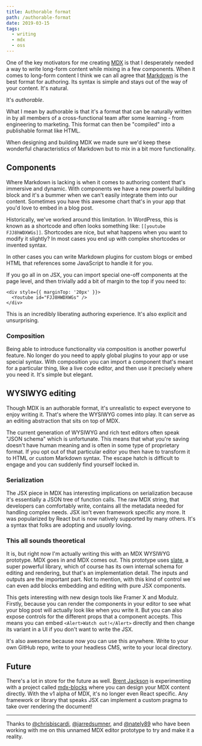 ```yaml
---
title: Authorable format
path: /authorable-format
date: 2019-03-15
tags:
  - writing
  - mdx
  - oss
---
```


One of the key motivators for me creating [MDX](https://mdxjs.com) is that I desperately needed a way to write long-form content while mixing in a few components. When it comes to long-form content I think we can all agree that [Markdown](https://daringfireball.net/projects/markdown/) is the best format for authoring. Its syntax is simple and stays out of the way of your content. It's natural.

It's _authorable_.

What I mean by authorable is that it's a format that can be naturally written in by all members of a cross-functional team after some learning - from engineering to marketing. This format can then be "compiled" into a publishable format like HTML.

When designing and building MDX we made sure we'd keep these wonderful characteristics of Markdown but to mix in a bit more functionality.

## Components

Where Markdown is lacking is when it comes to authoring content that's immersive and dynamic. With components we have a new powerful building block and it's a bummer when we can't easily integrate them into our content. Sometimes you have this awesome chart that's in your app that you'd love to embed in a blog post.

Historically, we've worked around this limitation. In WordPress, this is known as a shortcode and often looks something like: `[[youtube FJJ8hWDXWGs]]`.  Shortcodes are nice, but what happens when you want to modify it slightly? In most cases you end up with complex shortcodes or invented syntax.

In other cases you can write Markdown plugins for custom blogs or embed HTML that references some JavaScript to handle it for you.

If you go all in on JSX, you can import special one-off components at the page level, and then trivially add a bit of margin to the top if you need to:

```
<div style={{ marginTop: '20px' }}>
  <Youtube id="FJJ8HWDXWGs" />
</div>
```

This is an incredibly liberating authoring experience. It's also explicit and unsurprising.

### Composition

Being able to introduce functionality via composition is another powerful feature. No longer do you need to apply global plugins to your app or use special syntax. With composition you can import a component that's meant for a particular thing, like a live code editor, and then use it precisely where you need it. It's simple but elegant.

## WYSIWYG editing

Though MDX is an authorable format, it's unrealistic to expect everyone to enjoy writing it. That's where the WYSIWYG comes into play. It can serve as an editing abstraction that sits on top of MDX.

The current generation of WYSIWYG and rich text editors often speak "JSON schema" which is unfortunate. This means that what you're saving doesn't have human meaning and is often in some type of proprietary format. If you opt out of that particular editor you then have to transform it to HTML or custom Markdown syntax. The escape hatch is difficult to engage and you can suddenly find yourself locked in.

### Serialization

The JSX piece in MDX has interesting implications on serialization because it's essentially a JSON tree of function calls. The raw MDX string, that developers can comfortably write, contains all the metadata needed for handling complex needs. JSX isn't even framework specific any more. It was popularized by React but is now natively supported by many others. It's a syntax that folks are adopting and _usually_ loving.

### This all sounds theoretical

It is, but right now I'm actually writing this with an MDX WYSIWYG prototype. MDX goes in and MDX comes out. This prototype uses [slate](https://www.slatejs.org), a super powerful library, which of course has its own internal schema for editing and rendering, but that's an implementation detail. The inputs and outputs are the important part. Not to mention, with this kind of control we can even add blocks embedding and editing with pure JSX components.

This gets interesting with new design tools like Framer X and Modulz. Firstly, because you can render the components in your editor to see what your blog post will actually look like when you write it. But you can also expose controls for the different props that a component accepts. This means you can embed `<Alert>Watch out!</Alert>` directly and then change its variant in a UI if you don't want to write the JSX.

It's also awesome because now you can use this anywhere. Write to your own GitHub repo, write to your headless CMS, write to your local directory.

## Future

There's a lot in store for the future as well. [Brent Jackson](https://twitter.com/jxnblk) is experimenting with a project called [mdx-blocks](https://github.com/jxnblk/mdx-blocks) where you can design your MDX content directly. With the v1 alpha of MDX, it's no longer even React specific. Any framework or library that speaks JSX can implement a custom pragma to take over rendering the document!

---

Thanks to [@chrisbiscardi](https://twitter.com/chrisbiscardi), [@jarredsumner](https://twitter.com/jarredsumner), and [@nately89](https://twitter.com/Nately89) who have been working with me on this unnamed MDX editor prototype to try and make it a reality.
